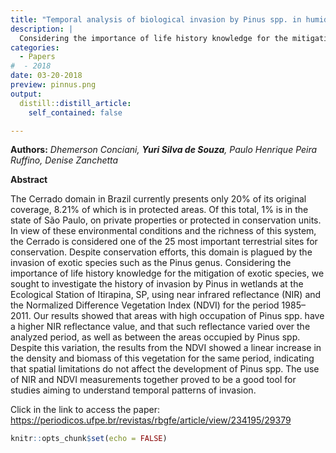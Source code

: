 ```yaml
---
title: "Temporal analysis of biological invasion by Pinus spp. in humid area of Cerrado domain"
description: |
  Considering the importance of life history knowledge for the mitigation of exotic species, here we sought to investigate the history of invasion by Pinus in wetlands at the Ecological Station of Itirapina, SP, using near infrared reflectance (NIR) and the Normalized Difference Vegetation Index (NDVI) for the period 1985–2011.
categories:
  - Papers 
#  - 2018
date: 03-20-2018
preview: pinnus.png
output:
  distill::distill_article:
    self_contained: false

---
```

**Authors:** *Dhemerson Conciani, **Yuri Silva de Souza**, Paulo Henrique Peira Ruffino, Denise Zanchetta*


**Abstract**

The Cerrado domain in Brazil currently presents only 20% of its original coverage, 8.21% of which is in protected areas. Of this total, 1% is in the state of São Paulo, on private properties or protected in conservation units. In view of these environmental conditions and the richness of this system, the Cerrado is considered one of the 25 most important terrestrial sites for conservation. Despite conservation efforts, this domain is plagued by the invasion of exotic species such as the Pinus genus. Considering the importance of life history knowledge for the mitigation of exotic species, we sought to investigate the history of invasion by Pinus in wetlands at the Ecological Station of Itirapina, SP, using near infrared reflectance (NIR) and the Normalized Difference Vegetation Index (NDVI) for the period 1985–2011. Our results showed that areas with high occupation of Pinus spp. have a higher NIR reflectance value, and that such reflectance varied over the analyzed period, as well as between the areas occupied by Pinus spp. Despite this variation, the results from the NDVI showed a linear increase in the density and biomass of this vegetation for the same period, indicating that spatial limitations do not affect the development of Pinus spp. The use of NIR and NDVI measurements together proved to be a good tool for studies aiming to understand temporal patterns of invasion.

Click in the link to access the paper: [https://periodicos.ufpe.br/revistas/rbgfe/article/view/234195/29379](https://periodicos.ufpe.br/revistas/rbgfe/article/view/234195)

```r
knitr::opts_chunk$set(echo = FALSE)
```
